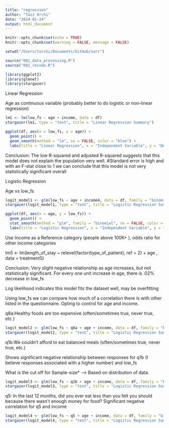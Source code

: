 ```yaml
---
title: "regression"
author: "Tazz Orchi"
date: "2024-01-24"
output: html_document
---
```


```r
knitr::opts_chunk$set(echo = TRUE)
knitr::opts_chunk$set(warning = FALSE, message = FALSE) 

setwd("/Users/torchi/Documents/GitHub/norc")

source("001_data_processing.R")
source("002_recode.R")

library(ggplot2)
library(glmnet)
library(stargazer)
```
Linear Regression

Age as continuous variable (probably better to do logistic or non-linear regression)

```r
lm1 <- lm(low_fs ~ age + income, data = df)
stargazer(lm1, type = "text", title = "Linear Regression Summary")

ggplot(df, aes(x = low_fs, y = age)) +
  geom_point() +
  geom_smooth(method = "lm", se = FALSE, color = "blue") +
  labs(title = "Linear Regression", x = "Independent Variable", y = "Dependent Variable")
```

Conclusion: The low R-squared and adjusted R-squared suggests that this model does not explain the population very well.
#Standard error is high and with an F-stat close to 1 we can conclude that this model is not very statistically significant overall

Logistic Regression 

Age vs low_fs 

```r
logit_model1 <- glm(low_fs ~ age + income4, data = df, family = "binomial")
stargazer(logit_model1, type = "text", title = "Logistic Regression Summary")

ggplot(df, aes(x = age, y = low_fs)) +
  geom_point() +
  stat_smooth(method = "glm", family = "binomial", se = FALSE, color = "blue") +
  labs(title = "Logistic Regression", x = "Independent Variable", y = "Binary Dependent Variable")
```

Use Income as a Reference category (people above 100K+ ), odds ratio for other income categories 


lm5 <- lm(length_of_stay ~ relevel(factor(type_of_patient), ref = 2) + age , data = treatment5)

Conclusion: Very slight negative relationship as age increases, but not statistically significant. For every one unit increase in age, there is .02% decrease in low_fs

Log likelihood indicates this model fits the dataset well, may be overfitting

Using low_fs we can compare how much of a correlation there is with other listed in the questionnaire. Opting to control for age and income. 

q8a:Healthy foods are too expensive (often/sometimes true, never true, etc.)

```r
logit_model2 <- glm(low_fs ~ q8a + age + income, data = df, family = "binomial")
stargazer(logit_model2, type = "text", title = "Logistic Regression Summary")
```

q1b:We couldn't afford to eat balanced meals (often/sometimes true, never true, etc.)

Shows significant negative relationship between responses for q1b (I believe responses associated with a higher number) and low_fs

What is the cut off for Sample-size* --> Based on distribution of data. 

```r
logit_model3 <- glm(low_fs ~ q1b + age + income, data = df, family = "binomial")
stargazer(logit_model3, type = "text", title = "Logistic Regression Summary")
```

q5: In the last 12 months, did you ever eat less than you felt you should because there wasn't enough money for food?
Significant negative correlation for q5 and income 

```r
logit_model4 <- glm(low_fs ~ q5 + age + income, data = df, family = "binomial")
stargazer(logit_model4, type = "text", title = "Logistic Regression Summary")
```

